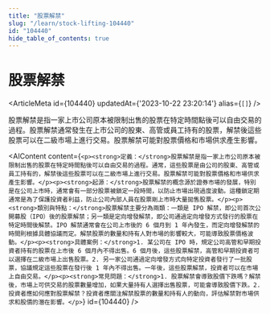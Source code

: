 ```yaml
---
title: "股票解禁"
slug: "/learn/stock-lifting-104440"
id: "104440"
hide_table_of_contents: true
---
```



# 股票解禁

<ArticleMeta id={104440} updatedAt={'2023-10-22 23:20:14'} alias={`[]`} />
<div className='border-solid border-b border-t-0 my-4 border-[var(--ifm-color-gray-300)]' />

股票解禁是指一家上市公司原本被限制出售的股票在特定時間點後可以自由交易的過程。股票解禁通常發生在上市公司的股東、高管或員工持有的股票，解禁後這些股票可以在二級市場上進行交易。股票解禁可能對股票價格和市場供求產生影響。

<AIContent content={`<p><strong>定義：</strong>股票解禁是指一家上市公司原本被限制出售的股票在特定時間點後可以自由交易的過程。通常，這些股票是由公司的股東、高管或員工持有的，解禁後這些股票可以在二級市場上進行交易。股票解禁可能對股票價格和市場供求產生影響。</p><p><strong>起源：</strong>股票解禁的概念源於證券市場的發展，特別是在公司上市時，通常會有一部分股票被鎖定一段時間，以防止市場出現過度波動。這種鎖定期通常是為了保護投資者利益，防止公司內部人員在股票剛上市時大量拋售股票。</p><p><strong>類別與特點：</strong>股票解禁主要分為兩類：一類是 IPO 解禁，即公司首次公開募股（IPO）後的股票解禁；另一類是定向增發解禁，即公司通過定向增發方式發行的股票在特定時間後解禁。IPO 解禁通常會在公司上市後的 6 個月到 1 年內發生，而定向增發解禁的時間則根據具體協議而定。解禁股票的數量和持有人對市場的影響較大，可能導致股票價格波動。</p><p><strong>具體案例：</strong>1. 某公司在 IPO 時，規定公司高管和早期投資者持有的股票在上市後 6 個月內不得出售。6 個月後，這些股票解禁，高管和早期投資者可以選擇在二級市場上出售股票。2. 另一家公司通過定向增發方式向特定投資者發行了一批股票，協議規定這些股票在發行後 1 年內不得出售。一年後，這些股票解禁，投資者可以在市場上自由交易。</p><p><strong>常見問題：</strong>1. 股票解禁會導致股價下跌嗎？解禁後，市場上可供交易的股票數量增加，如果大量持有人選擇出售股票，可能會導致股價下跌。2. 投資者應如何應對股票解禁？投資者應關注解禁股票的數量和持有人的動向，評估解禁對市場供求和股價的潛在影響。</p>`} id={104440} />
